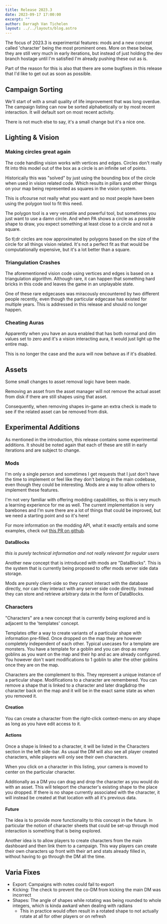 ```yaml
---
title: Release 2023.3
date: 2023-09-17 17:00:00
excerpt: ""
author: Darragh Van Tichelen
layout: ../../layouts/blog.astro
---
```



The focus of 2023.3 is experimental features: mods and a new concept called 'character' being the most prominent ones.
More on these below, they are still very much in early iterations,
but instead of just holding the dev branch hostage until I'm satisfied I'm already pushing these out as is.

Part of the reason for this is also that there are some bugfixes in this release that I'd like to get out as soon as possible.

## Campaign Sorting

We'll start of with a small quality of life improvement that was long overdue.
The campaign listing can now be sorted alphabetically or by most recent interaction.
It will default sort on most recent activity.

There is not much else to say, it's a small change but it's a nice one.

## Lighting & Vision

### Making circles great again

The code handling vision works with vertices and edges.
Circles don't really fit into this model out of the box as a circle is an infinite set of points.

Historically this was "solved" by just using the bounding box of the circle when used in vision related code.
Which results in pillars and other things on your map being represented as squares in the vision system.

This is ofcourse not really what you want and so most people have been using the polygon tool to fit this need.

The polygon tool is a very versatile and powerful tool, but sometimes you just want to use a damn circle.
And when PA shows a circle as a possible shape to draw, you expect something at least close to a circle and not a square.

So tl;dr circles are now approximated by polygons based on the size of the circle for all things vision related.
It's not a perfect fit as that would be computationally expensive, but it's a lot better than a square.

### Triangulation Crashes

The aforementioned vision code using vertices and edges is based on a triangulation algorithm.
Although rare, it can happen that something hard bricks in this code and leaves the game in an unplayable state.

One of these rare edgecases was miracously encountered by two different people recently, even though the particular edgecase has existed for multiple years.
This is addressed in this release and should no longer happen.

### Cheating Auras

Apparently when you have an aura enabled that has both normal and dim values set to zero and it's a vision interacting aura, it would just light up the entire map.

This is no longer the case and the aura will now behave as if it's disabled.

## Assets

Some small changes to asset removal logic have been made.

Removing an asset from the asset manager will not remove the actual asset from disk if there are still shapes using that asset.

Consequently, when removing shapes in-game an extra check is made to see if the related asset can be removed from disk.

## Experimental Additions

As mentioned in the introduction, this release contains some experimental additions.
It should be noted again that each of these are still in early iterations and are subject to change.

### Mods

I'm only a single person and sometimes I get requests that I just don't have the time to implement or feel like they don't belong in the main codebase,
even though they could be interesting. Mods are a way to allow others to implement these features.

I'm not very familiar with offering modding capabilities, so this is very much a learning experience for me as well.
The current implementation is very barebones and I'm sure there are a lot of things that could be improved, but we need a starting point and so it's here!

For more information on the modding API, what it exactly entails and some examples, check out [this PR on github](https://github.com/Kruptein/PlanarAlly/pull/1297).

#### DataBlocks

_this is purely technical information and not really relevant for regular users_

Another new concept that is introduced with mods are "DataBlocks".
This is the system that is currently being proposed to offer mods server side data storage.

Mods are purely client-side so they cannot interact with the database directly, nor can they interact with any server side code directly.
Instead they can store and retrieve arbitrary data in the form of DataBlocks.

### Characters

"Characters" are a new concept that is currently being explored and is adjacent to the 'templates' concept.

Templates offer a way to create variants of a particular shape with information pre-filled. Once dropped on the map they are however completely independent of each other.
Typical usecases for a template are monsters. You have a template for a goblin and you can drop as many goblins as you want on the map and their hp and ac are already configured.
You however don't want modifications to 1 goblin to alter the other goblins once they are on the map.

Characters are the complement to this. They represent a unique instance of a particular shape. Modifications to a character are remembered.
You can remove a shape that is linked to a character and later drag&drop the character back on the map and it will be in the exact same state as when you removed it.

#### Creation

You can create a character from the right-click context-menu on any shape as long as you have edit access to it.

#### Actions

Once a shape is linked to a character, it will be listed in the Characters section in the left side-bar.
As usual the DM will also see all player created characters, while players will only see their own characters.

When you click on a character in this listing, your camera is moved to center on the particular character.

Additionally as a DM you can drag and drop the character as you would do with an asset. This will teleport the character's existing shape to the place you dropped.
If there is no shape currently associated with the character, it will instead be created at that location with all it's previous data.

#### Future

The idea is to provide more functionality to this concept in the future.
In particular the notion of character sheets that could be set-up through mod interaction is something that is being explored.

Another idea is to allow players to create characters from the main dashboard and then link them to a campaign.
This way players can create their own characters up front with their art and stats already filled in, without having to go through the DM all the time.

## Varia Fixes

-   Export: Campaigns with notes could fail to export
-   Kicking: The check to prevent the co-DM from kicking the main DM was incorrect
-   Shapes: The angle of shapes while rotating was being rounded to whole integers, which is kinda awkard when dealing with radians
    -   This in practice would often result in a rotated shape to not actually rotate at all for other players or on refresh
